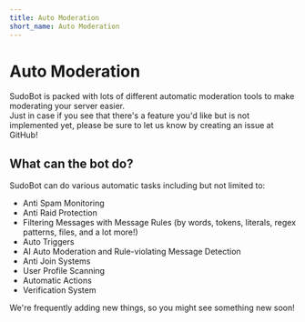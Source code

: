 ```yaml
---
title: Auto Moderation
short_name: Auto Moderation
---
```


# Auto Moderation

SudoBot is packed with lots of different automatic moderation tools to make moderating your server easier.<br />
Just in case if you see that there's a feature you'd like but is not implemented yet, please be sure to let us know by creating an issue at GitHub!

## What can the bot do?

SudoBot can do various automatic tasks including but not limited to:

* Anti Spam Monitoring
* Anti Raid Protection
* Filtering Messages with Message Rules (by words, tokens, literals, regex patterns, files, and a lot more!)
* Auto Triggers 
* AI Auto Moderation and Rule-violating Message Detection
* Anti Join Systems
* User Profile Scanning
* Automatic Actions
* Verification System

We're frequently adding new things, so you might see something new soon!
